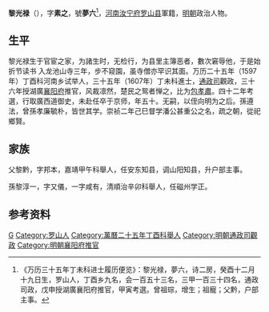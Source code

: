 '''黎光禄'''（{{bd|1565年||1614年||}}），字'''素之'''，號'''夢六'''<ref>《万历三十五年丁未科进士履历便览》：黎光禄，夢六，诗二房，癸酉十二月十九日生，罗山人，丁酉乡九名，会一百五十三名，三甲一百三十四名，通政司政，戊申授湖廣襄阳府推官，甲寅考選。曾祖琮，增生；祖寵；父黔，户部主事。</ref>，[[河南|河南]][[汝宁府|汝宁府]][[罗山县|罗山县]]軍籍，[[明朝|明朝]]政治人物。

== 生平 ==
黎光禄生于官宦之家，为諸生时，无检行，为县里主簿恶者，數次窘辱他，于是始折节读书 入龙池山寺三年，步不窥園，虽寺僧亦罕识其面。万历二十五年（1597年）丁酉科河南乡试举人，三十五年（1607年）丁未科進士，[[通政司|通政司]]觀政，三十六年授湖廣[[襄阳府|襄阳府]]推官，风裁凛然，楚民之鸳者惮之，比为[[包拯|包孝肅]]。四十二年考選，行取廣西道御史，未赴任卒于京师，年五十。无嗣，以侄向明为之后。孫遵法，曾孫孝廉毓朴，皆世其学。崇祯二年己巳督学潘公甚重公之名，疏之朝，從祀鄉賢。

== 家族 ==
父黎黔，字邦本，嘉靖甲午科舉人，任安东知县，调山阳知县，升户部主事。

孫黎淳一，字又儀，一字咸有，清順治辛卯科舉人，任磁州学正。

==参考资料==
{{reflist}}

{{萬曆三十五年丁未科殿試金榜}}

{{Authority control}}

{{DEFAULTSORT:}}
[[Category:黎姓|G]]
[[Category:罗山人|Category:罗山人]]
[[Category:萬曆二十五年丁酉科舉人|Category:萬曆二十五年丁酉科舉人]]
[[Category:明朝通政司觀政|Category:明朝通政司觀政]]
[[Category:明朝襄阳府推官|Category:明朝襄阳府推官]]


{{明朝人物小作品}}